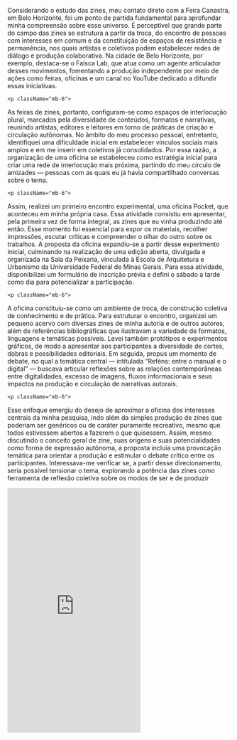 
<div className="space-y-8">
  <div className="prose prose-lg max-w-none">
       <p className="mb-6">
Considerando o estudo das zines, meu contato direto com a Feira Canastra, em Belo Horizonte, foi um ponto de partida fundamental para aprofundar minha compreensão sobre esse universo. É perceptível que grande parte do campo das zines se estrutura a partir da troca, do encontro de pessoas com interesses em comum e da constituição de espaços de resistência e permanência, nos quais artistas e coletivos podem estabelecer redes de diálogo e produção colaborativa. Na cidade de Belo Horizonte, por exemplo, destaca-se o Faísca Lab, que atua como um agente articulador desses movimentos, fomentando a produção independente por meio de ações como feiras, oficinas e um canal no YouTube dedicado a difundir essas iniciativas.
</p>

    <p className="mb-6">
As feiras de zines, portanto, configuram-se como espaços de interlocução plural, marcados pela diversidade de conteúdos, formatos e narrativas, reunindo artistas, editores e leitores em torno de práticas de criação e circulação autônomas. No âmbito do meu processo pessoal, entretanto, identifiquei uma dificuldade inicial em estabelecer vínculos sociais mais amplos e em me inserir em coletivos já consolidados. Por essa razão, a organização de uma oficina se estabeleceu como estratégia inicial para criar uma rede de interlocução mais próxima, partindo do meu círculo de amizades — pessoas com as quais eu já havia compartilhado conversas sobre o tema.
</p>


    <p className="mb-6">
Assim, realizei um primeiro encontro experimental, uma oficina Pocket, que aconteceu em minha própria casa. Essa atividade consistiu em apresentar, pela primeira vez de forma integral, as zines que eu vinha produzindo até então. Esse momento foi essencial para expor os materiais, recolher impressões, escutar críticas e compreender o olhar do outro sobre os trabalhos. A proposta da oficina expandiu-se a partir desse experimento inicial, culminando na realização de uma edição aberta, divulgada e organizada na Sala da Peixaria, vinculada à Escola de Arquitetura e Urbanismo da Universidade Federal de Minas Gerais. Para essa atividade, disponibilizei um formulário de inscrição prévia e defini o sábado a tarde como dia para potencializar a participação.
</p>

    <p className="mb-6">
A oficina constituiu-se como um ambiente de troca, de construção coletiva de conhecimento e de prática. Para estruturar o encontro, organizei um pequeno acervo com diversas zines de minha autoria e de outros autores, além de referências bibliográficas que ilustravam a variedade de formatos, linguagens e temáticas possíveis. Levei também protótipos e experimentos gráficos, de modo a apresentar aos participantes a diversidade de cortes, dobras e possibilidades editoriais. Em seguida, propus um momento de debate, no qual a temática central — intitulada “Reféns: entre o manual e o digital” — buscava articular reflexões sobre as relações contemporâneas entre digitalidades, excesso de imagens, fluxos informacionais e seus impactos na produção e circulação de narrativas autorais.
</p>


    <p className="mb-6">
Esse enfoque emergiu do desejo de aproximar a oficina dos interesses centrais da minha pesquisa, indo além da simples produção de zines que poderiam ser genéricos ou de caráter puramente recreativo, mesmo que todos estivessem abertos a fazerem o que quisessem. Assim, mesmo discutindo o conceito geral de zine, suas origens e suas potencialidades como forma de expressão autônoma, a proposta incluía uma provocação temática para orientar a produção e estimular o debate crítico entre os participantes. Interessava-me verificar se, a partir desse direcionamento, seria possível tensionar o tema, explorando a potência das zines como ferramenta de reflexão coletiva sobre os modos de ser e de produzir
</p>
</div>




  <iframe className="w-full" height="550" src="https://www.youtube.com/embed/n6EIgr2OZds?si=0H1SR_dCyeYipecM" title="YouTube video player" frameborder="0" allow="accelerometer; autoplay; clipboard-write; encrypted-media; gyroscope; picture-in-picture; web-share" referrerpolicy="strict-origin-when-cross-origin" allowfullscreen></iframe>

</div>

